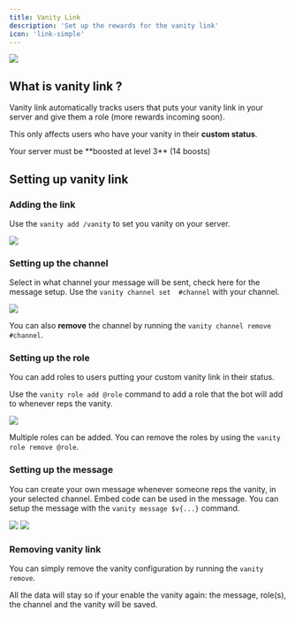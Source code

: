 ```yaml
---
title: Vanity Link
description: 'Set up the rewards for the vanity link'
icon: 'link-simple'
---
```


<Frame>
  <img src="/images/server-setup/vanity.png" />
</Frame>

## What is vanity link ?

Vanity link automatically tracks users that puts your vanity link in your server and give them a role (more rewards incoming soon).

This only affects users who have your vanity in their **custom status**.

<Warning>
Your server must be **boosted at level 3** (14 boosts)
</Warning>

## Setting up vanity link

### Adding the link

Use the `vanity add /vanity` to set you vanity on your server.

<Frame>
  <img src="/images/server-setup/vanity-add.png" />
</Frame>

### Setting up the channel

Select in what channel your message will be sent, check here for the message setup.
Use the `vanity channel set  #channel` with your channel.

<Frame>
  <img src="/images/server-setup/vanity-channel-set.png" />
</Frame>

You can also **remove** the channel by running the `vanity channel remove #channel`.

### Setting up the role 

You can add roles to users putting your custom vanity link in their status.

Use the `vanity role add @role` command to add a role that the bot will add to whenever reps the vanity.

<Frame>
  <img src="/images/server-setup/vanity-role-add.png" />
</Frame>

Multiple roles can be added. You can remove the roles by using the `vanity role remove @role`.

### Setting up the message

You can create your own message whenever someone reps the vanity, in your selected channel.
Embed code can be used in the message. You can setup the message with the `vanity message $v{...}` command.

<Frame>
  <img src="/images/server-setup/vanity-message.png" />
  <img src="/images/server-setup/vanity-message-rep.png" />
</Frame>

### Removing vanity link

You can simply remove the vanity configuration by running the `vanity remove`.

<Note>
    All the data will stay so if your enable the vanity again: the message, role(s), the channel and the vanity will be saved.
</Note> 